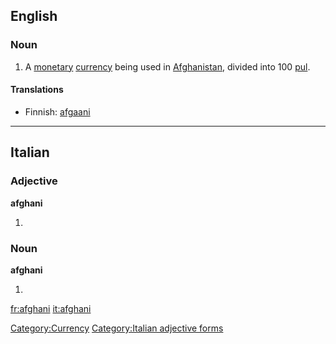 {{see|Afghani}}

==English==
===Noun===
{{wikipedia|Afghan afghani}}
{{en-noun}}
# A [[monetary]] [[currency]] being used in [[Afghanistan]], divided into 100 [[pul]].

====Translations====
*Finnish: [[afgaani]]

[[Category:Currency]]

----

==Italian==

===Adjective===
'''afghani''' {{m}}
# {{plural of|afghano#Adjective|afghano|lang=Italian}}

===Noun===
'''afghani''' {{m}}
# {{plural of|afghano|lang=Italian}}

[[Category:Italian adjective forms]]

[[fr:afghani]]
[[it:afghani]]